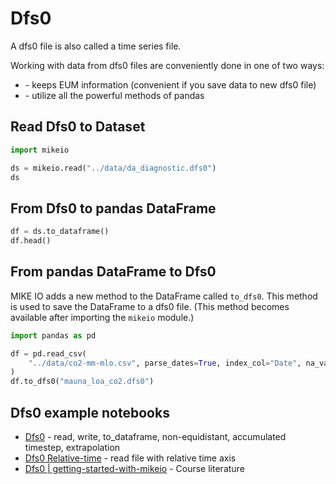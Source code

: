 # Dfs0

A dfs0 file is also called a time series file.

Working with data from dfs0 files are conveniently done in one of two ways:

* [](`mikeio.Dataset`) - keeps EUM information (convenient if you save data to new dfs0 file)
* [](`pandas.DataFrame`) - utilize all the powerful methods of pandas


## Read Dfs0 to Dataset


```python
import mikeio

ds = mikeio.read("../data/da_diagnostic.dfs0")
ds
```

## From Dfs0 to pandas DataFrame

```python
df = ds.to_dataframe()
df.head()
```

## From pandas DataFrame to Dfs0

::: callout-note
MIKE IO adds a new method to the DataFrame called `to_dfs0`. This method is used to save the DataFrame to a dfs0 file. (This method becomes available after importing the `mikeio` module.)
:::


```python
import pandas as pd

df = pd.read_csv(
    "../data/co2-mm-mlo.csv", parse_dates=True, index_col="Date", na_values=-99.99
)
df.to_dfs0("mauna_loa_co2.dfs0")
```

## Dfs0 example notebooks

* [Dfs0](https://nbviewer.jupyter.org/github/DHI/mikeio/blob/main/notebooks/Dfs0%20-%20Timeseries.ipynb) - read, write, to_dataframe, non-equidistant, accumulated timestep, extrapolation
* [Dfs0 Relative-time](https://nbviewer.jupyter.org/github/DHI/mikeio/blob/main/notebooks/Dfs0%20-%20Relative%20time.ipynb) - read file with relative time axis
* [Dfs0 | getting-started-with-mikeio](https://dhi.github.io/getting-started-with-mikeio/dfs0.html) - Course literature

